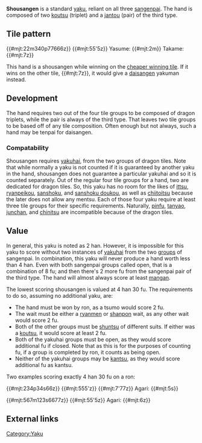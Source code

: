 {{Infobox yaku
|type        = Yaku
|kanji       = 小三元
|english     = Small three dragons
|value       = 2 han (Consider as 4 han)
|yakuSpeed   = Medium
|difficulty  = Medium
|gameExample = 
}}
'''Shousangen''' {{kana|小三元}} is a standard [[List of yaku|yaku]], reliant on all three [[sangenpai]].  The hand is composed of two [[Mentsu#Koutsu|koutsu]] (triplet) and a [[jantou]] (pair) of the third type.

==Tile pattern==

{{#mjt:22m340p77666z}} {{#mjt:55'5z}} Yasume: {{#mjt:2m}}  Takame: {{#mjt:7z}}

This hand is a shousangen while winning on the [[yasume|cheaper winning tile]].  If it wins on the other tile, {{#mjt:7z}}, it would give a [[daisangen]] yakuman instead.

==Development==
The hand requires two out of the four tile groups to be composed of dragon triplets, while the pair is always of the third type.  That leaves two tile groups to be based off of any tile composition.  Often enough but not always, such a hand may be tenpai for daisangen.

=== Compatability ===
{{main|Yaku compatability}}

{{Yaku compatibility table|SSG}}

Shousangen requires [[yakuhai]], from the two groups of dragon tiles. Note that while normally a yaku is not counted if it is guaranteed by another yaku in the hand, shousangen does not guarantee a particular yakuhai and so it is counted separately.  Out of the regular four tile groups for a hand, two are dedicated for dragon tiles.  So, this yaku has no room for the likes of [[ittsu]], [[ryanpeikou]], [[sanshoku]], and [[sanshoku doukou]], as well as [[chiitoitsu]] because the later does not allow any mentsu.  Each of those four yaku require at least three tile groups for their specific requirements.  Naturally, [[pinfu]], [[tanyao]], [[junchan]], and [[chinitsu]] are incompatible because of the dragon tiles.

==Value==
In general, this yaku is noted as 2 han.  However, it is impossible for this yaku to score without two instances of [[yakuhai]] from the two [[Koutsu|groups]] of sangenpai.  In combination, this yaku will never produce a hand worth less than 4 han.  Even with both sangenpai groups called open, that is a combination of 8 fu; and then there's 2 more fu from the sangenpai pair of the third type. The hand will almost always score at least [[mangan]].

The lowest scoring shousangen is valued at 4 han 30 fu.  The requirements to do so, assuming no additional yaku, are:
* The hand must be won by ron, as a tsumo would score 2 fu.
* The wait must be either a [[ryanmen]] or [[shanpon]] wait, as any other wait would score 2 fu.
* Both of the other groups must be [[shuntsu]] of different suits. If either was a [[koutsu]], it would score at least 2 fu.
* Both of the yakuhai groups must be open, as they would score additional fu if closed. Note that as this is for the purposes of counting fu, if a group is completed by ron, it counts as being open.
* Neither of the yakuhai groups may be [[kantsu]], as they would score additional fu as kantsu.

Two examples scoring exactly 4 han 30 fu on a ron:

{{#mjt:234p34s66z}} {{#mjt:555'z}} {{#mjt:7'77z}} Agari: {{#mjt:5s}}

{{#mjt:567m123s6677z}} {{#mjt:55'5z}} Agari: {{#mjt:6z}}

==External links==
{{jpwiki|小三元}}

[[Category:Yaku]]

{{Navbox yaku}}
